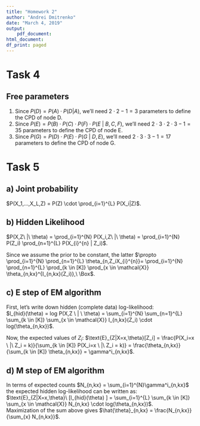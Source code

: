 ```yaml
---
title: "Homework 2"
author: "Andrei Dmitrenko"
date: "March 4, 2019"
output:
    pdf_document:
html_document:
df_print: paged
---
```

  
# Task 4

## Free parameters

1. Since $P(D) = P(A)\cdot P(D|A)$, we'll need  $2\cdot 2 - 1 = 3$ parameters to define the CPD of node D.  
2. Since $P(E) = P(B)\cdot P(C)\cdot P(F)\cdot P(E\ |\ B,C,F)$, we'll need  $2\cdot 3 \cdot 2 \cdot 3 - 1 = 35$ parameters to define the CPD of node E.  
3. Since $P(G) = P(D)\cdot P(E)\cdot P(G\ |\ D,E)$, we'll need  $2\cdot 3 \cdot 3 - 1 = 17$ parameters to define the CPD of node G.  

# Task 5

## a) Joint probability
$P(X_1,...,X_L,Z) = P(Z) \cdot \prod_{i=1}^{L} P(X_i|Z)$.

## b) Hidden Likelihood
$P(X,Z\ |\ \theta) = \prod_{i=1}^{N} P(X_i,Z\ |\ \theta) = \prod_{i=1}^{N} P(Z_i) \prod_{n=1}^{L} P(X_{i}^{n} | Z_i)$.

Since we assume the prior to be constant, the latter $\propto \prod_{i=1}^{N} \prod_{n=1}^{L} \theta_{n,Z_iX_{i}^{n}}= \prod_{i=1}^{N} \prod_{n=1}^{L} \prod_{k \in [K]} \prod_{x \in \mathcal{X}} \theta_{n,kx}^{I_{n,kx}(Z_i)},\ \Box$.

## c) E step of EM algorithm
First, let's write down hidden (complete data) log-likelihood:  
$l_{hid}(\theta) = log P(X,Z \ | \ \theta) = \sum_{i=1}^{N} \sum_{n=1}^{L} \sum_{k \in [K]} \sum_{x \in \mathcal{X}} I_{n,kx}(Z_i) \cdot log(\theta_{n,kx})$.

Now, the expected values of $Z_i$:
$\text{E}_{Z|X=x,\theta}[Z_i] = \frac{P(X_i=x \ |\ Z_i = k)}{\sum_{k \in [K]} P(X_i=x \ |\ Z_i = k)} = \frac{\theta_{n,kx}}{\sum_{k \in [K]} \theta_{n,kx}} = \gamma^i_{n,kx}$.

## d) M step of EM algorithm
In terms of expected counts $N_{n,kx} = \sum_{i=1}^{N}\gamma^i_{n,kx}$ the expected hidden log-likelihood can be written as:
$\text{E}_{Z|X=x,\theta}\ [l_{hid}(\theta) ] = \sum_{i=1}^{L} \sum_{k \in [K]} \sum_{x \in \mathcal{X}} N_{n,kx} \cdot log(\theta_{n,kx})$.  
Maximization of the sum above gives $\hat{\theta}_{n,kx} = \frac{N_{n,kx}}{\sum_{x} N_{n,kx}}$.


